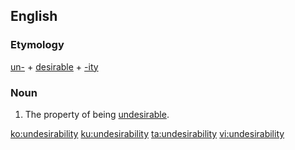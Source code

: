 ==English==

===Etymology===
[[un-]] + [[desirable]] + [[-ity]]

===Noun===
{{en-noun|-}}

# The property of being [[undesirable]].

[[ko:undesirability]]
[[ku:undesirability]]
[[ta:undesirability]]
[[vi:undesirability]]